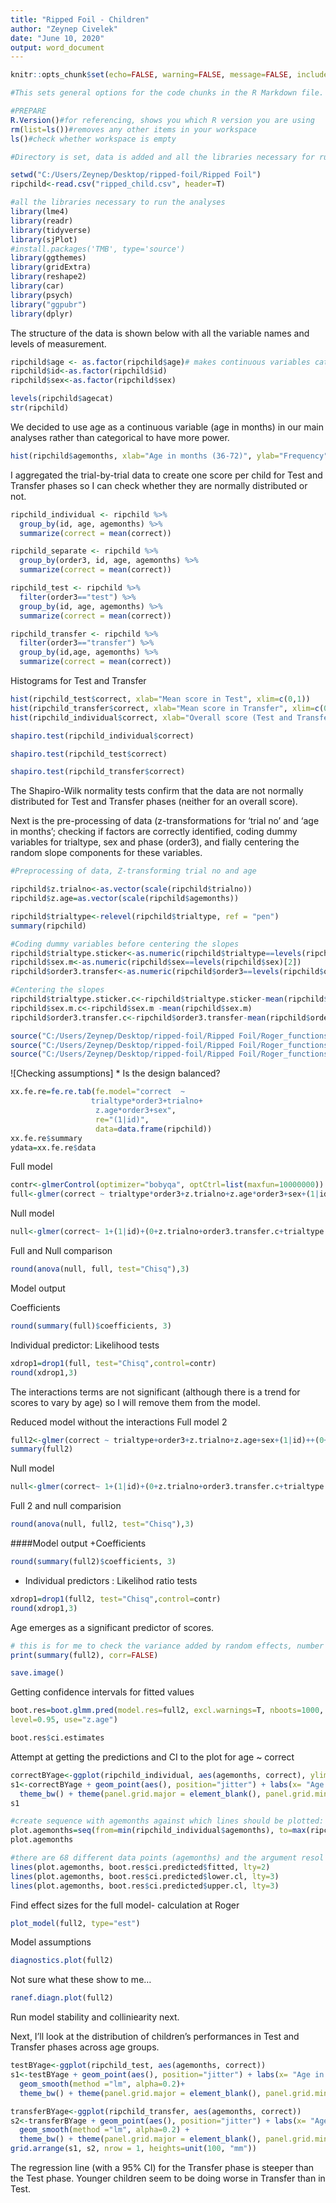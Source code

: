 ```yaml
---
title: "Ripped Foil - Children"
author: "Zeynep Civelek"
date: "June 10, 2020"
output: word_document
---
```


```r
knitr::opts_chunk$set(echo=FALSE, warning=FALSE, message=FALSE, include=TRUE)

#This sets general options for the code chunks in the R Markdown file. The echo, warning, and message = FALSE hide the code chunks, warning messages, and other messages, where the ‘include=true’ will make all figures appear in the text. You can set some of these variables to TRUE, and hit Knit to see what they change. Sometimes you might want to share the HTML file with all code visible, for example when sharing with collaborators. 
```

```r
#PREPARE
R.Version()#for referencing, shows you which R version you are using
rm(list=ls())#removes any other items in your workspace
ls()#check whether workspace is empty
```

```r
#Directory is set, data is added and all the libraries necessary for running the analyses are loaded.

setwd("C:/Users/Zeynep/Desktop/ripped-foil/Ripped Foil")
ripchild<-read.csv("ripped_child.csv", header=T)

#all the libraries necessary to run the analyses
library(lme4)
library(readr)
library(tidyverse)
library(sjPlot)
#install.packages('TMB', type='source')
library(ggthemes)
library(gridExtra)
library(reshape2)
library(car)
library(psych)
library("ggpubr")
library(dplyr)

```

The structure of the data is shown below with all the variable names and levels of measurement.

```r
ripchild$age <- as.factor(ripchild$age)# makes continuous variables categorical
ripchild$id<-as.factor(ripchild$id)
ripchild$sex<-as.factor(ripchild$sex)

levels(ripchild$agecat)
str(ripchild)

```

We decided to use age as a continuous variable (age in months) in our main analyses rather than categorical to have more power.

```r
hist(ripchild$agemonths, xlab="Age in months (36-72)", ylab="Frequency")

```

I aggregated the trial-by-trial data to create one score per child for Test and Transfer phases so I can check whether they are normally distributed or not.

```r
ripchild_individual <- ripchild %>%
  group_by(id, age, agemonths) %>% 
  summarize(correct = mean(correct)) 

ripchild_separate <- ripchild %>%
  group_by(order3, id, age, agemonths) %>% 
  summarize(correct = mean(correct)) 

ripchild_test <- ripchild %>%
  filter(order3=="test") %>%
  group_by(id, age, agemonths) %>% 
  summarize(correct = mean(correct))

ripchild_transfer <- ripchild %>%
  filter(order3=="transfer") %>%
  group_by(id,age, agemonths) %>% 
  summarize(correct = mean(correct)) 

```

Histograms for Test and Transfer
```r
hist(ripchild_test$correct, xlab="Mean score in Test", xlim=c(0,1))
hist(ripchild_transfer$correct, xlab="Mean score in Transfer", xlim=c(0,1))
hist(ripchild_individual$correct, xlab="Overall score (Test and Transfer)", xlim=c(0,1))
```


```r

shapiro.test(ripchild_individual$correct)

shapiro.test(ripchild_test$correct)

shapiro.test(ripchild_transfer$correct)
```

The Shapiro-Wilk normality tests confirm that the data are not normally distributed for Test and Transfer phases (neither for an overall score).



Next is the pre-processing of data (z-transformations for 'trial no' and 'age in months'; checking if factors are correctly identified, coding dummy variables for trialtype, sex and phase (order3), and fially centering the random slope components for these variables.

```r
#Preprocessing of data, Z-transforming trial no and age

ripchild$z.trialno<-as.vector(scale(ripchild$trialno))
ripchild$z.age=as.vector(scale(ripchild$agemonths))

ripchild$trialtype<-relevel(ripchild$trialtype, ref = "pen")
summary(ripchild)
```

```r
#Coding dummy variables before centering the slopes
ripchild$trialtype.sticker<-as.numeric(ripchild$trialtype==levels(ripchild$trialtype)[2])
ripchild$sex.m<-as.numeric(ripchild$sex==levels(ripchild$sex)[2])
ripchild$order3.transfer<-as.numeric(ripchild$order3==levels(ripchild$order3)[2])

#Centering the slopes
ripchild$trialtype.sticker.c<-ripchild$trialtype.sticker-mean(ripchild$trialtype.sticker)
ripchild$sex.m.c<-ripchild$sex.m -mean(ripchild$sex.m)
ripchild$order3.transfer.c<-ripchild$order3.transfer-mean(ripchild$order3.transfer)
```


```r
source("C:/Users/Zeynep/Desktop/ripped-foil/Ripped Foil/Roger_functions/diagnostic_fcns.r")
source("C:/Users/Zeynep/Desktop/ripped-foil/Ripped Foil/Roger_functions/glmm_stability.r")
source("C:/Users/Zeynep/Desktop/ripped-foil/Ripped Foil/Roger_functions/boot_glmm.r")
```

![Checking assumptions]
* Is the design balanced?

```r
xx.fe.re=fe.re.tab(fe.model="correct  ~
                  trialtype*order3+trialno+
                   z.age*order3+sex",
                   re="(1|id)",
                   data=data.frame(ripchild))
xx.fe.re$summary
ydata=xx.fe.re$data
```



Full model

```r
contr<-glmerControl(optimizer="bobyqa", optCtrl=list(maxfun=10000000))
full<-glmer(correct ~ trialtype*order3+z.trialno+z.age*order3+sex+(1|id)+(0+z.trialno+order3.transfer.c+trialtype.sticker.c|id),data=ripchild, family=binomial, control=contr)

```

Null model

```r
null<-glmer(correct~ 1+(1|id)+(0+z.trialno+order3.transfer.c+trialtype.sticker.c|id),data=ripchild, family=binomial, control=contr)

```

Full and Null comparison
```r
round(anova(null, full, test="Chisq"),3)

```

Model output

Coefficients

```r
round(summary(full)$coefficients, 3)

```

Individual predictor: Likelihood tests

```r
xdrop1=drop1(full, test="Chisq",control=contr)
round(xdrop1,3)
```

The interactions terms are not significant (although there is a trend for scores to vary by age) so I will remove them from the model.

Reduced model without the interactions
Full model 2

```r
full2<-glmer(correct ~ trialtype+order3+z.trialno+z.age+sex+(1|id)++(0+z.trialno+order3.transfer.c+trialtype.sticker.c|id),data=ripchild, family=binomial, control=contr)
summary(full2)
```

Null model

```r
null<-glmer(correct~ 1+(1|id)+(0+z.trialno+order3.transfer.c+trialtype.sticker.c|id),data=ripchild, family=binomial, control=contr)

```

Full 2 and null comparision

```r
round(anova(null, full2, test="Chisq"),3)

```

####Model output
  +Coefficients

```r
round(summary(full2)$coefficients, 3)

```

  + Individual predictors : Likelihod ratio tests
  
  
```r
xdrop1=drop1(full2, test="Chisq",control=contr)
round(xdrop1,3)
```

Age emerges as a significant predictor of scores.


```r
# this is for me to check the variance added by random effects, number of observations and subjects etc.
print(summary(full2), corr=FALSE)
```

```r
save.image()
```


Getting confidence intervals for fitted values
```r
boot.res=boot.glmm.pred(model.res=full2, excl.warnings=T, nboots=1000, resol=68,
level=0.95, use="z.age")

boot.res$ci.estimates
```

Attempt at getting the predictions and CI to the plot for age ~ correct

```r
correctBYage<-ggplot(ripchild_individual, aes(agemonths, correct), ylim=c(0,1))
s1<-correctBYage + geom_point(aes(), position="jitter") + labs(x= "Age in months", y= "Mean Performance in Test and Transfer")+ 
  theme_bw() + theme(panel.grid.major = element_blank(), panel.grid.minor = element_blank())
s1
```





```r
#create sequence with agemonths against which lines should be plotted:
plot.agemonths=seq(from=min(ripchild_individual$agemonths), to=max(ripchild_individual$agemonths), length.out=68)
plot.agemonths

```


```r
#there are 68 different data points (agemonths) and the argument resol of the function boot.glmm.pred was set to this value
lines(plot.agemonths, boot.res$ci.predicted$fitted, lty=2)
lines(plot.agemonths, boot.res$ci.predicted$lower.cl, lty=3)
lines(plot.agemonths, boot.res$ci.predicted$upper.cl, lty=3)
```


Find effect sizes for the full model- calculation at Roger


```r
plot_model(full2, type="est") 
```

Model assumptions

```r
diagnostics.plot(full2)
```
Not sure what these show to me...

```r
ranef.diagn.plot(full2)
```

Run model stability and colliniearity next.



Next, I'll look at the distribution of children's performances in Test and Transfer phases across age groups.

```r
testBYage<-ggplot(ripchild_test, aes(agemonths, correct))
s1<-testBYage + geom_point(aes(), position="jitter") + labs(x= "Age in months", y= "Mean Performance in Test")+ 
  geom_smooth(method ="lm", alpha=0.2)+
  theme_bw() + theme(panel.grid.major = element_blank(), panel.grid.minor = element_blank())

transferBYage<-ggplot(ripchild_transfer, aes(agemonths, correct))
s2<-transferBYage + geom_point(aes(), position="jitter") + labs(x= "Age in months", y= "Mean Performance in Transfer") + 
  geom_smooth(method ="lm", alpha=0.2) +
  theme_bw() + theme(panel.grid.major = element_blank(), panel.grid.minor = element_blank())
grid.arrange(s1, s2, nrow = 1, heights=unit(100, "mm"))
```

The regression line (with a 95% CI) for the Transfer phase is steeper than the Test phase. Younger children seem to be doing worse in Transfer than in Test.
















